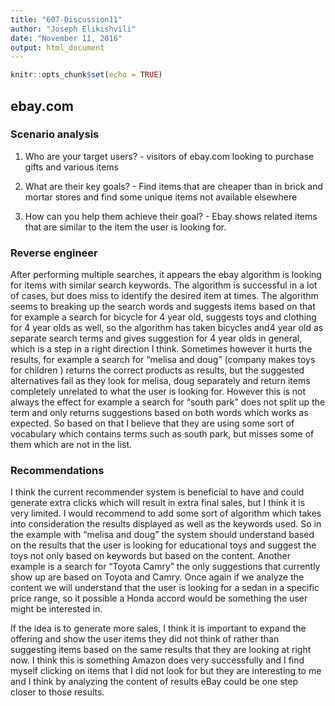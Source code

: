 ```yaml
---
title: "607-Discussion11"
author: "Joseph Elikishvili"
date: "November 11, 2016"
output: html_document
---
```


```r
knitr::opts_chunk$set(echo = TRUE)
```
## ebay.com

### Scenario analysis

1. Who are your target users? -
visitors of ebay.com looking to purchase gifts and various items

2. What are their key goals? -
Find items that are cheaper than in brick and mortar stores and find some unique items not available elsewhere

3. How can you help them achieve their goal? -
Ebay shows related items that are similar to the item the user is looking for.


### Reverse engineer

After performing multiple searches, it appears the ebay algorithm is looking for items with similar search keywords. The algorithm is successful in a lot of cases, but does miss to identify the desired item at times.  The algorithm seems to breaking up the search words and suggests items based on that for example a search for bicycle for 4 year old, suggests toys and clothing for 4 year olds as well, so the algorithm has taken bicycles and4 year old as separate search terms and gives suggestion for 4 year olds in general, which is a step in a right direction I think.  Sometimes however it hurts the results, for example a search for "melisa and doug" (company makes toys for children ) returns the correct products as results, but the suggested alternatives fail as they look for melisa, doug separately and return items completely unrelated to what the user is looking for. However this is not always the effect for example a search for "south park" does not split up the term and only returns suggestions based on both words which works as expected.  So based on that I believe that they are using some sort of vocabulary which contains terms such as south park, but misses some of them which are not in the list.


### Recommendations

I think the current recommender system is beneficial to have and could generate extra clicks which will result in extra final sales, but I think it is very limited. I would recommend to add some sort of algorithm which takes into consideration the results displayed as well as the keywords used. So in the example with "melisa and doug" the system should understand based on the results that the user is looking for educational toys and suggest the toys not only based on keywords but based on the content. Another example is a search for "Toyota Camry" the only suggestions that currently show up are based on Toyota and Camry. Once again if we analyze the content we will understand that the user is looking for a sedan in a specific price range, so it possible a Honda accord would be something the user might be interested in. 

If the idea is to generate more sales, I think it is important to expand the offering and show the user items they did not think of rather than suggesting items based on the same results that they are looking at right now.  I think this is something Amazon does very successfully and I find myself clicking on items that I did not look for but they are interesting to me and I think by analyzing the content of results eBay could be one step closer to those results.
